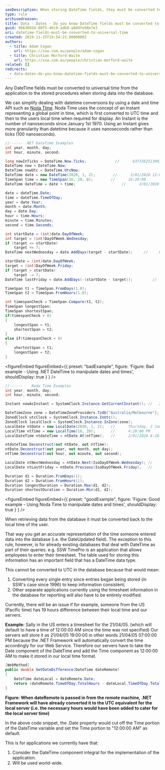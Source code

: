 ```yaml
---
seoDescription: When storing DateTime fields, they must be converted to universal time (UTC) from the application to the stored procedures.
type: rule
archivedreason:
title: Data - Dates - Do you know DateTime fields must be converted to universal time?
guid: 96636654-80f5-46c9-adb0-a8ddfe98e7e3
uri: datetime-fields-must-be-converted-to-universal-time
created: 2019-11-25T19:54:23.0000000Z
authors:
  - title: Adam Cogan
    url: https://ssw.com.au/people/adam-cogan
  - title: Christian Morford-Waite
    url: https://ssw.com.au/people/christian-morford-waite
related: []
redirects:
  - data-dates-do-you-know-datetime-fields-must-be-converted-to-universal-time
---
```


Any DateTime fields must be converted to universal time from the application to the stored procedures when storing data into the database.

We can simplify dealing with datetime conversions by using a date and time API such as [Noda TIme](https://nodatime.org).
Noda Time uses the concept of an Instant representing a global point in time, which is first converted to UTC time and then to the users local time when required for display.
An Instant is the number of nanoseconds since January 1st 1970. Using an Instant gives more granularity than datetime because it uses nanoseconds rather than ticks (100 nanoseconds).

```csharp
//------ .NET DateTime Examples
int year, month, day;
int hour, minute, second;

long nowInTicks = DateTime.Now.Ticks;             //      637158251390332189
DateTime now = DateTime.Now;
DateTime nowUtc = DateTime.UtcNow;
DateTime date = new DateTime(2020, 1, 2);        //      2/01/2020 12:00:00 AM
TimeSpan time = new TimeSpan(16, 20, 0);        //      16:20:00
DateTime dateTime = date + time;                     //      2/01/2020 4:20:00 PM

date = dateTime.Date;
time = dateTime.TimeOfDay;
year = date.Year;
month = date.Month;
day = date.Day;
hour = time.Hours;
minute = time.Minutes;
second = time.Seconds;

int startDate = (int)date.DayOfWeek;
int target = (int)DayOfWeek.Wednesday;
if (target <= startDate)
    target += 7;
DateTime nextWednesday = date.AddDays(target - startDate);     //     8/01/2020 12:00:00 AM

startDate = (int)date.DayOfWeek;
target = (int)DayOfWeek.Friday;
if (target > startDate)
    target -= 7;
DateTime lastFriday = date.AddDays(-(startDate - target));         //     27/12/2019 12:00:00 AM

TimeSpan t1 = TimeSpan.FromDays(1.0);
TimeSpan t2 = TimeSpan.FromHours(1.0);

int timespanCheck = TimeSpan.Compare(t1, t2);
TimeSpan longestSpan;
TimeSpan shortestSpan;
if(timespanCheck > 0)
{
    longestSpan = t1;
    shortestSpan = t2;
}
else if(timespanCheck < 0)
{
    shortestSpan = t1;
    longestSpan = t2;
}
```

<figureEmbed figureEmbed={{
  preset: "badExample",
  figure: 'Figure: Bad example - Using .NET DateTime to manipulate dates and times',
  shouldDisplay: true
} } />


```csharp
//------    Noda Time Examples
int year, month, day;
int hour, minute, second;

Instant nowAsInstant = SystemClock.Instance.GetCurrentInstant(); //   2020-01-28T05:18:26Z

DateTimeZone zone = DateTimeZoneProviders.Tzdb["Australia/Melbourne"];
ZonedClock utcClock = SystemClock.Instance.InUtc();
ZonedClock localClock = SystemClock.Instance.InZone(zone);
LocalDate ntDate = new LocalDate(2020, 1, 2);   //      Thursday, 2 January 2020
LocalTime ntTime = new LocalTime(16, 20);       //      4:20:00 PM
LocalDateTime ntdateTime = ntDate.At(ntTime);   //      2/01/2020 4:20:00 PM

ntdateTime.Deconstruct(out ntDate, out ntTime);
ntDate.Deconstruct(out year, out month, out day);
ntTime.Deconstruct(out hour, out minute, out second);

LocalDate ntNextWednesday = ntDate.Next(IsoDayOfWeek.Wednesday); //    Wednesday, 8 January 2020
LocalDate ntLastFriday = ntDate.Previous(IsoDayOfWeek.Friday);   //    Friday, 27 December 2019

Duration d1 = Duration.FromDays(1);
Duration d2 = Duration.FromHours(1);
Duration longestDuration = Duration.Max(d1, d2);
Duration shortestDuration = Duration.Min(d1, d2);
```

<figureEmbed figureEmbed={{
  preset: "goodExample",
  figure: 'Figure: Good example - Using Noda Time to manipulate dates and times',
  shouldDisplay: true
} } />


When retrieving data from the database it must be converted back to the local time of the user.

That way you get an accurate representation of the time someone entered data into the database (i.e. the DateUpdated field).
The exception to this rule, however, is for already existing databases that deal with DateTime as part of their queries.
e.g. SSW TimePro is an application that allows employees to enter their timesheet.
The table used for storing this information has an important field that has a DateTime data type.

This cannot be converted to UTC in the database because that would mean:

1. Converting every single entry since entries began being stored (in SSW's case since 1996) to keep information consistent;
2. Other separate applications currently using the timesheet information in the database for reporting will also have to be entirely modified.

Currently, there will be an issue if for example, someone from the US (Pacific time) has 19 hours difference between their local time and our servers.

**Example:** Sally in the US enters a timesheet for the 21/04/05. (which will default to have a time of 12:00:00 AM since the time was not specified)
Our servers will store it as 21/04/05 19:00:00 in other words 21/04/05 07:00:00 PM because the .NET Framework will automatically convert the time accordingly for our Web Service.
Therefore our servers have to take the Date component of the DateTime and add the Time component as 12:00:00 AM to make it stored in our local time format.

```csharp
[WebMethod]
public double GetDateDifference(DateTime dateRemote)
{
    DateTime dateLocal = dateRemote.Date;
    return (dateRemote.TimeOfDay.TotalHours - dateLocal.TimeOfDay.TotalHours);
}
```

**Figure: When dateRemote is passed in from the remote machine, .NET Framework will have already converted it to the UTC equivalent for the local server (i.e. the necessary hours would have been added to cater for the local server time)**

In the above code snippet, the .Date property would cut off the Time portion of the DateTime variable and set the Time portion to "12:00:00 AM" as default.

This is for applications we currently have that:

1. Consider the DateTime component integral for the implementation of the application.
2. Will be used world-wide.